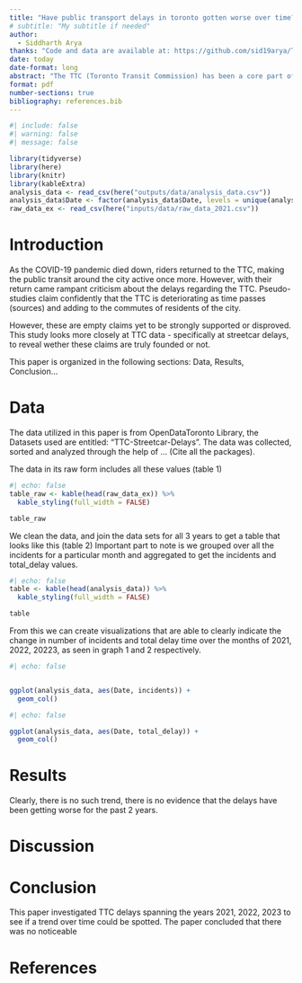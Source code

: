 ```yaml
---
title: "Have public transport delays in toronto gotten worse over time? An Analysis of the TTC Street Car Delays"
# subtitle: "My subtitle if needed"
author: 
  - Siddharth Arya
thanks: "Code and data are available at: https://github.com/sid19arya/TTC-Delay-Analysis.git"
date: today
date-format: long
abstract: "The TTC (Toronto Transit Commission) has been a core part of all residents of the city for decades - keeping each part of the city connected. That being said, the TTC is under constant scrutiny and criticism, especially in recent years regarding delays worsening - inconveniencing people's commutes. This paper examines the TTC Delays, using data from OpenDataToronto, and disproves the notion that delays have been getting increasingly worse over the past few years."
format: pdf
number-sections: true
bibliography: references.bib
---
```


```r
#| include: false
#| warning: false
#| message: false

library(tidyverse)
library(here)
library(knitr)
library(kableExtra)
analysis_data <- read_csv(here("outputs/data/analysis_data.csv"))
analysis_data$Date <- factor(analysis_data$Date, levels = unique(analysis_data$Date))
raw_data_ex <- read_csv(here("inputs/data/raw_data_2021.csv"))

```











# Introduction

As the COVID-19 pandemic died down, riders returned to the TTC, making the public transit around the city active once more. However, with their return came rampant criticism about the delays regarding the TTC. Pseudo-studies claim confidently that the TTC is deteriorating as time passes (sources) and adding to the commutes of residents of the city. 

However, these are empty claims yet to be strongly supported or disproved. This study looks more closely at TTC data - specifically at streetcar delays, to reveal wether these claims are truly founded or not.

This paper is organized in the following sections: Data, Results, Conclusion… 


# Data {#sec-data}

The data utilized in this paper is from OpenDataToronto Library, the Datasets used are entitled: “TTC-Streetcar-Delays”. The data was collected, sorted and analyzed through the help of … (Cite all the packages).


The data in its raw form includes all these values (table 1)

```r
#| echo: false
table_raw <- kable(head(raw_data_ex)) %>% 
  kable_styling(full_width = FALSE)

table_raw
```

We clean the data, and join the data sets for all 3 years to get a table that looks like this (table 2)
Important part to note is we grouped over all the incidents for a particular month and aggregated to get the incidents and total_delay values. 


```r
#| echo: false
table <- kable(head(analysis_data)) %>% 
  kable_styling(full_width = FALSE)

table 
```

From this we can create visualizations that are able to clearly indicate the change in number of incidents and total delay time over the months of 2021, 2022, 20223, as seen in graph 1 and 2 respectively. 


```r
#| echo: false


ggplot(analysis_data, aes(Date, incidents)) +
  geom_col()
```

```r
#| echo: false

ggplot(analysis_data, aes(Date, total_delay)) +
  geom_col()
```


# Results

Clearly, there is no such trend, there is no evidence that the delays have been getting worse for the past 2 years. 


# Discussion


# Conclusion

This paper investigated TTC delays spanning the years 2021, 2022, 2023 to see if a trend over time could be spotted. The paper concluded that there was no noticeable 





\newpage




# References

::: {#refs}
:::


